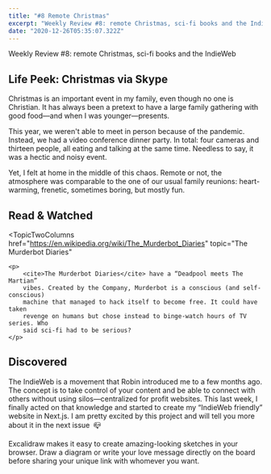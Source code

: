 ```yaml
---
title: "#8 Remote Christmas"
excerpt: "Weekly Review #8: remote Christmas, sci-fi books and the IndieWeb"
date: "2020-12-26T05:35:07.322Z"
---
```


<Flex>
	<Column double>
		<FeaturedArtistImage
			imageHref="https://dribbble.com/shots/14694590-present-yoga"
			imageSrc="https://cdn.dribbble.com/users/2893989/screenshots/14694590/media/910966cbdd566be3222cace0114512e7.png"
			imageAlt="Present yoga illustration by Olga Semklo"
			artistName="Olga Semklo"
		/>
	</Column>
	<Column>
		<p className="italic">
			Weekly Review #8: remote Christmas, sci-fi books and the IndieWeb
		</p>
	</Column>
</Flex>

## Life Peek: Christmas via Skype

Christmas is an important event in my family, even though no one is Christian. It has always been a pretext to have a large family gathering with good food—and when I was younger—presents.

This year, we weren't able to meet in person because of the pandemic. Instead, we had a video conference dinner party. In total: four cameras and thirteen people, all eating and talking at the same time. Needless to say, it was a hectic and noisy event.

Yet, I felt at home in the middle of this chaos. Remote or not, the atmosphere was comparable to the one of our usual family reunions: heart-warming, frenetic, sometimes boring, but mostly fun.

## Read & Watched

<TopicTwoColumns
	href="https://en.wikipedia.org/wiki/The_Murderbot_Diaries"
	topic="The Murderbot Diaries"
>
	<p>
		<cite>The Murderbot Diaries</cite> have a “Deadpool meets The Martian”
		vibes. Created by the Company, Murderbot is a conscious (and self-conscious)
		machine that managed to hack itself to become free. It could have taken
		revenge on humans but chose instead to binge-watch hours of TV series. Who
		said sci-fi had to be serious?
	</p>
</TopicTwoColumns>

## Discovered

<TopicTwoColumns href="https://indieweb.org/" topic="IndieWeb">
	<p>
		The IndieWeb is a movement that Robin introduced me to a few months ago. The
		concept is to take control of your content and be able to connect with
		others without using silos—centralized for profit websites. This last week,
		I finally acted on that knowledge and started to create my “IndieWeb
		friendly” website in Next.js. I am pretty excited by this project and will
		tell you more about it in the next issue&ensp;📪
	</p>
</TopicTwoColumns>
<TopicTwoColumns href="https://excalidraw.com/" topic="Excalidraw">
	<p>
		Excalidraw makes it easy to create amazing-looking sketches in your browser.
		Draw a diagram or write your love message directly on the board before
		sharing your unique link with whomever you want.
	</p>
</TopicTwoColumns>

